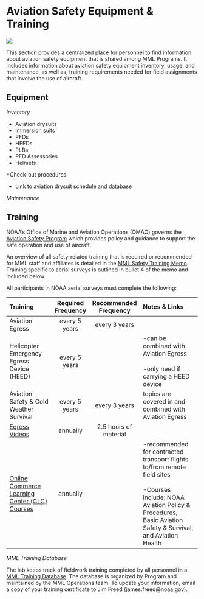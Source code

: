 # Aviation Safety Equipment & Training

![](img/N56RF.jpg)

This section provides a centralized place for personnel to find information about aviation safety equipment that is shared among MML Programs. It includes information about aviation safety equipment inventory, usage, and maintenance, as well as, training requirements needed for field assignments that involve the use of aircraft.

## Equipment

*Inventory*

- Aviation drysuits
- Immersion suits
- PFDs
- HEEDs
- PLBs
- PFD Assessories
- Helmets

*Check-out procedures

- Link to aviation drysuit schedule and database

*Maintenance*

## Training

NOAA's Office of Marine and Aviation Operations (OMAO) governs the [Aviation Safety Program](https://www.omao.noaa.gov/learn/aircraft-operations/about/aviation-safety-program) which provides policy and guidance to support the safe operation and use of aircraft.

An overview of all safety-related training that is required or recommended for MML staff and affiliates is detailed in the [MML Safety Training Memo](https://drive.google.com/drive/folders/1eLWtvgADLWyD467AjoP9x-Z97PQPeoZU). Training specific to aerial surveys is outlined in bullet 4 of the memo and included below.

All participants in NOAA aerial surveys must complete the following:

| Training                                 | Required Frequency | Recommended Frequency | Notes & Links                                       |
|:---------------------------------------- |:------------------:|:---------------------:|:----------------------------------------------------| 
| Aviation Egress                          |   every 5 years    |     every 3 years     |                                                     |
| Helicopter Emergency Egress Device (HEED)|   every 5 years    |                       | -can be combined with Aviation Egress<br><br>-only need if carrying a HEED device |
| Aviation Safety & Cold Weather Survival  |   every 5 years    |     every 3 years     | topics are covered in and combined with Aviation Egress |
| [Egress Videos](https://www.faa.gov/about/office_org/headquarters_offices/avs/offices/aam/med_pilots/aircrew_videos/) |   annually         | 2.5 hours of material |
| [Online Commerce Learning Center (CLC) Courses](https://doc.csod.com/catalog/CustomPage.aspx?id=20000416) |   annually    |                       | -recommended for contracted transport flights to/from remote field sites<br><br>-Courses include: NOAA Aviation Policy & Procedures, Basic Aviation Safety & Survival, and Aviation Health |
 
*MML Training Database*

The lab keeps track of fieldwork training completed by all personnel in a [MML Training Database](https://docs.google.com/spreadsheets/d/1gZfKhD85VjolvN2jiEc1u4dXaJbkZZTVuVN5v-qZZbk/edit#gid=1613635922). The database is organized by Program and maintained by the MML Operations team. To update your information, email a copy of your training certificate to Jim Freed (james.freed@noaa.gov). 

